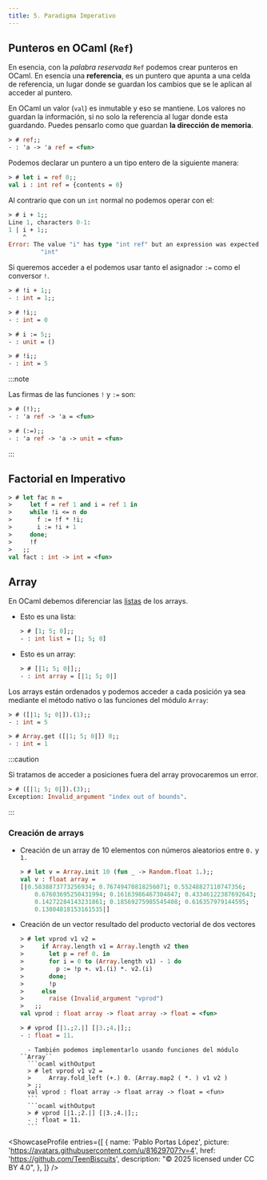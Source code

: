```yaml
---
title: 5. Paradigma Imperativo
---
```



## Punteros en OCaml (``Ref``)

En esencia, con la _palabra reservada_ ``Ref`` podemos crear punteros en OCaml. En esencia una **referencia**, es un puntero que apunta a una celda de referencia, un lugar donde se guardan los cambios que se le aplican al acceder al puntero.

En OCaml un valor (`val`) es inmutable y eso se mantiene. Los valores no guardan la información, si no solo la referencia al lugar donde esta guardando. Puedes pensarlo como que guardan **la dirección de memoria**.

```ocaml withOutput
> # ref;;
- : 'a -> 'a ref = <fun>
```

Podemos declarar un puntero a un tipo entero de la siguiente manera:

```ocaml withOutput
> # let i = ref 0;;
val i : int ref = {contents = 0}
```

Al contrario que con un `int` normal no podemos operar con el:

```ocaml withOutput
> # i + 1;;
Line 1, characters 0-1:
1 | i + 1;;
    ^
Error: The value "i" has type "int ref" but an expression was expected of type
         "int"
```

Si queremos acceder a el podemos usar tanto el asignador `:=` como el conversor `!`.

```ocaml withOutput
> # !i + 1;;
- : int = 1;;
```
```ocaml withOutput
> # !i;;
- : int = 0
```
```ocaml withOutput
> # i := 5;;
- : unit = ()
```
```ocaml withOutput
> # !i;;
- : int = 5
```

:::note

Las firmas de las funciones `!` y `:=` son:

```ocaml withOutput
> # (!);;
- : 'a ref -> 'a = <fun>
```
```ocaml withOutput
> # (:=);; 
- : 'a ref -> 'a -> unit = <fun>
```

:::

## Factorial en Imperativo

```ocaml withOutput
> # let fac n =
>     let f = ref 1 and i = ref 1 in
>     while !i <= n do
>       f := !f * !i;
>       i := !i + 1
>     done;
>     !f
>   ;;
val fact : int -> int = <fun>
```

## Array

En OCaml debemos diferenciar las [listas](/pepe/apuntes/2-listas_y_excepciones/) de los arrays.

- Esto es una lista: 
    ```ocaml withOutput
    > # [1; 5; 0];;
    - : int list = [1; 5; 0]
    ```
- Esto es un array: 
    ```ocaml withOutput
    > # [|1; 5; 0|];;
    - : int array = [|1; 5; 0|]
    ```

Los arrays están ordenados y podemos acceder a cada posición ya sea mediante el método nativo o las funciones del módulo `Array`:
```ocaml withOutput
> # ([|1; 5; 0|]).(1);;
- : int = 5
```
```ocaml withOutput
> # Array.get ([|1; 5; 0|]) 0;;
- : int = 1
```

:::caution

Si tratamos de acceder a posiciones fuera del array provocaremos un error.

```ocaml withOutput
> # ([|1; 5; 0|]).(3);;
Exception: Invalid_argument "index out of bounds".
```

:::

### Creación de arrays

- Creación de un array de 10 elementos con números aleatorios entre ``0.`` y ``1.``
    ```ocaml withOutput
    > # let v = Array.init 10 (fun _ -> Random.float 1.);;
    val v : float array =
    [|0.5838873773256934; 0.76749470818256071; 0.55248827110747356;
        0.67603695250431994; 0.16163986467304847; 0.43346122387692643;
        0.14272284143231861; 0.18569275985545408; 0.616357979144595;
        0.13804818153161535|]
    ```
- Creación de un vector resultado del producto vectorial de dos vectores
    ```ocaml withOutput
    > # let vprod v1 v2 =
    >     if Array.length v1 = Array.length v2 then
    >       let p = ref 0. in
    >       for i = 0 to (Array.length v1) - 1 do
    >         p := !p +. v1.(i) *. v2.(i)
    >       done;
    >       !p
    >     else
    >       raise (Invalid_argument "vprod")
    >   ;;
    val vprod : float array -> float array -> float = <fun>
    ```
    ```ocaml withOutput
    > # vprod [|1.;2.|] [|3.;4.|];;              
    - : float = 11.
    ```
        - También podemos implementarlo usando funciones del módulo ``Array``
        ```ocaml withOutput
        > # let vprod v1 v2 =
        >     Array.fold_left (+.) 0. (Array.map2 ( *. ) v1 v2 )
        > ;;
        val vprod : float array -> float array -> float = <fun>
        ```
        ```ocaml withOutput
        > # vprod [|1.;2.|] [|3.;4.|];;              
        - : float = 11.
        ```

<ShowcaseProfile
  entries={[
    {
      name: 'Pablo Portas López',
      picture: 'https://avatars.githubusercontent.com/u/81629707?v=4',
      href: 'https://github.com/TeenBiscuits',
      description:
        "© 2025 licensed under CC BY 4.0",
    },
  ]}
/>

